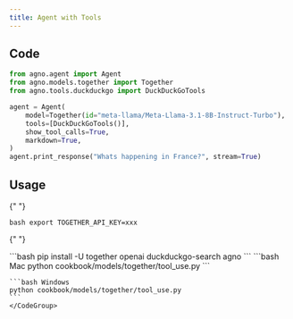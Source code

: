 ```yaml
---
title: Agent with Tools
---
```


## Code

```python cookbook/models/together/tool_use.py
from agno.agent import Agent
from agno.models.together import Together
from agno.tools.duckduckgo import DuckDuckGoTools

agent = Agent(
    model=Together(id="meta-llama/Meta-Llama-3.1-8B-Instruct-Turbo"),
    tools=[DuckDuckGoTools()],
    show_tool_calls=True,
    markdown=True,
)
agent.print_response("Whats happening in France?", stream=True)
```

## Usage

<Steps>
  <Snippet file="create-venv-step.mdx" />

{" "}

<Step title="Set your API key">```bash export TOGETHER_API_KEY=xxx ```</Step>

{" "}

<Step title="Install libraries">
  ```bash pip install -U together openai duckduckgo-search agno ```
</Step>

  <Step title="Run Agent">
    <CodeGroup>
    ```bash Mac
    python cookbook/models/together/tool_use.py
    ```

    ```bash Windows
    python cookbook/models/together/tool_use.py
    ```
    </CodeGroup>

  </Step>
</Steps>
